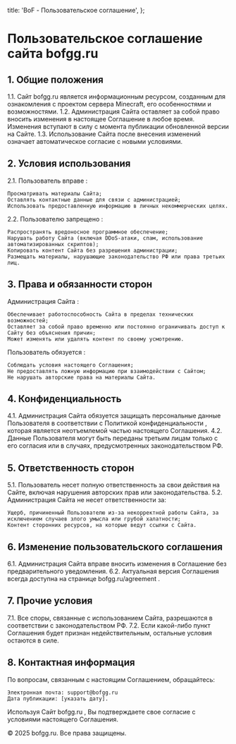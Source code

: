   title: 'BoF - Пользовательское соглашение',
};

# Пользовательское соглашение сайта bofgg.ru

## 1. Общие положения

1.1. Сайт bofgg.ru является информационным ресурсом, созданным для ознакомления с проектом сервера Minecraft, его особенностями и возможностями.
1.2. Администрация Сайта оставляет за собой право вносить изменения в настоящее Соглашение в любое время. Изменения вступают в силу с момента публикации обновленной версии на Сайте.
1.3. Использование Сайта после внесения изменений означает автоматическое согласие с новыми условиями.

## 2. Условия использования

2.1. Пользователь вправе :

    Просматривать материалы Сайта;
    Оставлять контактные данные для связи с администрацией;
    Использовать предоставленную информацию в личных некоммерческих целях.

2.2. Пользователю запрещено :

    Распространять вредоносное программное обеспечение;
    Нарушать работу Сайта (включая DDoS-атаки, спам, использование автоматизированных скриптов);
    Копировать контент Сайта без разрешения администрации;
    Размещать материалы, нарушающие законодательство РФ или права третьих лиц.

## 3. Права и обязанности сторон

Администрация Сайта :

    Обеспечивает работоспособность Сайта в пределах технических возможностей;
    Оставляет за собой право временно или постоянно ограничивать доступ к Сайту без объяснения причин;
    Может изменять или удалять контент по своему усмотрению.

Пользователь обязуется :

    Соблюдать условия настоящего Соглашения;
    Не предоставлять ложную информацию при взаимодействии с Сайтом;
    Не нарушать авторские права на материалы Сайта.

## 4. Конфиденциальность

4.1. Администрация Сайта обязуется защищать персональные данные Пользователя в соответствии с Политикой конфиденциальности , которая является неотъемлемой частью настоящего Соглашения.
4.2. Данные Пользователя могут быть переданы третьим лицам только с его согласия или в случаях, предусмотренных законодательством РФ.

## 5. Ответственность сторон

5.1. Пользователь несет полную ответственность за свои действия на Сайте, включая нарушения авторских прав или законодательства.
5.2. Администрация Сайта не несет ответственности за:

    Ущерб, причиненный Пользователю из-за некорректной работы Сайта, за исключением случаев злого умысла или грубой халатности;
    Контент сторонних ресурсов, на которые ведут ссылки с Сайта.

## 6. Изменение пользовательского соглашения

6.1. Администрация Сайта вправе вносить изменения в Соглашение без предварительного уведомления.
6.2. Актуальная версия Соглашения всегда доступна на странице bofgg.ru/agreement .

## 7. Прочие условия

7.1. Все споры, связанные с использованием Сайта, разрешаются в соответствии с законодательством РФ.
7.2. Если какой-либо пункт Соглашения будет признан недействительным, остальные условия остаются в силе.

## 8. Контактная информация

По вопросам, связанным с настоящим Соглашением, обращайтесь:

    Электронная почта: support@bofgg.ru
    Дата публикации: [указать дату].

Используя Сайт bofgg.ru , Вы подтверждаете свое согласие с условиями настоящего Соглашения.

© 2025 bofgg.ru. Все права защищены.
